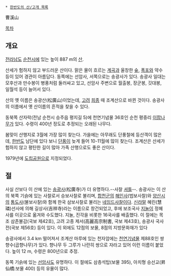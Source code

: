  * [[한반도의 산/고개 목록]]

曹溪山

[[목차]]
== 개요 ==
[[전라남도]] [[순천시]]에 있는 높이 887 m의 [[산]].

산세가 험하지 않고 부드러운 산이다. 맑은 물이 흐르는 [[계곡]]과 울창한 [[숲]], [[폭포]]와 약수 등이 있어 경관이 아름답다. 동쪽에는 선암사, 서쪽으로는 송광사가 있다. 송광사 일대는 모후산과 만수봉이 병풍처럼 둘러싸고 있고, 선암사 주변으로 월출봉, 장군봉, 깃대봉, 일월석 등이 늘어서 있다.

산의 옛 이름은 송광산(松廣山)이었는데, [[고려]] [[희종]] 때 조계산으로 바뀐 것이다. 송광사의 이름에서 옛 산이름의 흔적을 찾을 수 있다.

동북쪽 산자락(전남 순천시 승주읍 평지길 5)에 천연기념물 36호인 순천 평중리 [[이팝나무]]가 있다. 수령이 400년 정도로 추정되는 오래된 나무다.

봄맞이 산행지로 3월에 가장 많이 찾는다. 가을에는 아무래도 단풍철에 등산객이 많은데, [[한반도]] 남단에 있다 보니 [[단풍]]이 늦게 들어 10-11월에 많이 찾는다. 조계산은 산세가 험하지 않고 평탄한 길이 많아 가족 산행으로도 좋은 산이다.

1979년에 [[도립공원]]으로 지정되었다.

== 절 ==
사실 산보다 이 산에 있는 [[송광사]](松廣寺)가 더 유명하다.--사찰 [[셔틀]]--. 송광사는 이 산의 북쪽 기슭에 있는 사찰로서 승보사찰로 불리며, [[합천군]]의 [[해인사]](법보사찰)와 [[양산시]]의 [[통도사]](불보사찰)와 함께 한국 삼보사찰로 불리는 [[네임드]]사찰이다. [[신라]]말 혜린(慧璘)선사에 의해 길상사(吉祥寺)라는 이름으로 창건되었고, 후에 보조국사 [[지눌]]이 정혜사를 이곳으로 옮겨와 수도했다. 지눌, 진각을 비롯한 16국사를 배출했다. 이 절에는 목조 삼존불감(국보 제42호), 고려 고종 제서(高麗高宗制書, 국보 제43호), 송광사 국사전(국보 제56호) 등이 있다. 이 외에도 12점의 보물, 8점의 지방문화재가 있다

송광사에서 3.4 km 떨어져서 조계산 마루에 있는 천자암에는 [[천연기념물]] 제88호인 쌍향수(곱향나무)가 있다. 향나무 두 그루가 나란히 쌍으로 자라고 있어 이런 이름이 붙었다. 높이 12 m, 수령은 800년으로 추정.

동쪽 기슭에 있는 [[선암사]]도 유명하다. 이 절에도 삼층석탑(보물 395), 아치형 승선교(昇仙橋:보물 400) 등의 유물이 많다.

